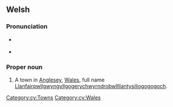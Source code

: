 ==Welsh==

===Pronunciation===
* {{a|cy-N}} {{IPA|cy|/ɬanvai̯rpʊɬˈɡwɨ̞ŋɡɨ̞ɬ/}}
* {{a|cy-S}} {{IPA|cy|/ɬanvai̯rpʊɬˈɡwɪŋɡɪɬ/}}

===Proper noun===
{{en-proper noun}}

# A town in [[Anglesey]], [[Wales]], full name [[Llanfairpwllgwyngyllgogerychwyrndrobwllllantysiliogogogoch]].

[[Category:cy:Towns]]
[[Category:cy:Wales]]